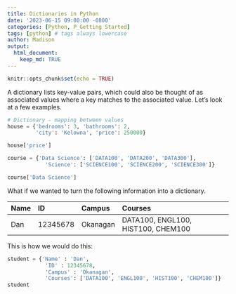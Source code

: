 ```yaml
---
title: Dictionaries in Python
date: '2023-06-15 09:00:00 -0800'
categories: [Python, P_Getting Started]
tags: [python] # tags always lowercase
author: Madison
output: 
  html_document:
    keep_md: TRUE
---
```


```r
knitr::opts_chunk$set(echo = TRUE)
```

A dictionary lists key-value pairs, which could also be thought of as associated values where a key matches to the associated value. Let's look at a few examples.

```python
# Dictionary - mapping between values
house = {'bedrooms': 3, 'bathrooms': 2, 
         'city': 'Kelowna', 'price': 250000}
```


```python
house['price']
```


```python
course = {'Data Science': ['DATA100', 'DATA200', 'DATA300'],
            'Science': ['SCIENCE100', 'SCIENCE200', 'SCIENCE300']}
```


```python
course['Data Science']
```

What if we wanted to turn the following information into a dictionary. 

Name | ID | Campus | Courses
:--- | :--- | :--- | :---
Dan | 12345678 | Okanagan | DATA100, ENGL100, HIST100, CHEM100

This is how we would do this:

```python
student = {'Name' : 'Dan',
            'ID' : 12345678,
            'Campus' : 'Okanagan',
            'Courses': ['DATA100', 'ENGL100', 'HIST100', 'CHEM100']}
student
```

